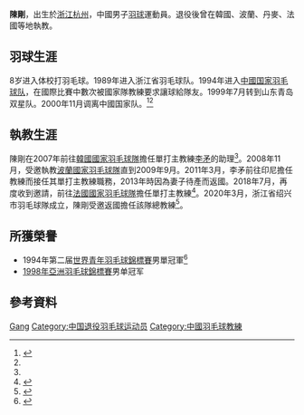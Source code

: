 {{noteTA|G1=Badminton}}
{{Other uses|陈刚}}
{{Infobox 羽球選手
| 姓名             = 陳剛 
| 出生日期         = {{birth date and age|1976|6|27}}<ref>{{Cite web | url=http://www.gq.com.cn/topic/news_1231081808bf0030.html | title=讓球者 | date=2012年11月22日 | work=《智族[[GQ|GQ]]》 | access-date=2014年10月29日 | archive-url=https://web.archive.org/web/20141030000124/http://www.gq.com.cn/topic/news_1231081808bf0030.html | archive-date=2014年10月30日 | dead-url=no }}</ref><ref name="新民晚報">{{Cite news| url=http://sports.sohu.com/20120112/n332033977.shtml| title=諶龍難以攪局 倫敦奧運林李大戰可期| date=2012年1月12日| publisher=搜狐| access-date=2018年5月6日| archive-url=https://web.archive.org/web/20180507003341/http://sports.sohu.com/20120112/n332033977.shtml| archive-date=2018年5月7日| dead-url=no}}</ref>
| 出生地點         = 中國[[浙江|浙江]][[杭州|杭州]]
| 國家             = {{PRC}}
| 入選國家隊日期   = 1993年
| 退役日期         = 2000年
| 最高世界排名     = 第3位<ref name="gq">{{Cite web | url=http://www.gq.com.cn/topic/news_1231081808bf0030-2.html | title=讓球者 | date=2012年11月22日 | work=《智族[[GQ|GQ]]》 | access-date=2014年10月29日 | archive-url=https://web.archive.org/web/20141030002508/http://www.gq.com.cn/topic/news_1231081808bf0030-2.html | archive-date=2014年10月30日 | dead-url=no }}</ref>
| bwf_profile             = 4EC705DF-5A4D-4365-8801-CFB40CD567E2
| bwf_id                  = 7190
}}
'''陳剛'''{{BD|1976年|6月27日|||CatIdx=C陳}}，出生於[[浙江|浙江]][[杭州|杭州]]，中國男子[[羽球|羽球]]運動員。退役後曾在韓國、波蘭、丹麥、法國等地執教。

==羽球生涯==
8岁进入体校打羽毛球。1989年进入浙江省羽毛球队。1994年进入[[中國国家羽毛球队|中國国家羽毛球队]]，在國際比賽中數次被國家隊教練要求讓球給隊友。1999年7月转到山东青岛双星队。2000年11月调离中國国家队。<ref>{{Cite news | url=http://www.cctv.com/sports/relation/040814/9.html | title=陈刚 | date=2001年4月10日 | publisher=[[中国中央电视台|中国中央电视台]] | access-date=2014年10月29日 | archive-url=https://web.archive.org/web/20141029211715/http://www.cctv.com/sports/relation/040814/9.html | archive-date=2014年10月29日 | dead-url=no }}</ref><ref name="gq"/>

==執教生涯==
陳剛在2007年前往[[韓國國家羽毛球隊|韓國國家羽毛球隊]]擔任單打主教練[[李矛|李矛]]的助理<ref name="新民晚報"/>。2008年11月，受邀執教[[波蘭國家羽毛球隊|波蘭國家羽毛球隊]]直到2009年9月。2011年3月，李矛前往印尼擔任教練而接任其單打主教練職務，2013年時因為妻子待產而返國。2018年7月，再度收到邀請，前往[[法國國家羽毛球隊|法國國家羽毛球隊]]擔任單打主教練<ref>{{zh-cn}}{{cite news|title=国羽四大金刚之一出山丨陈刚出任法国单打主教练|url=https://www.aiyuke.com/news/2018/07/n9fbd6e448e3.html|website=愛羽客羽毛球網|date=2018-07-05|access-date=2018-07-05|archive-url=https://web.archive.org/web/20180705175518/https://www.aiyuke.com/news/2018/07/n9fbd6e448e3.html|archive-date=2018-07-05|dead-url=no}}</ref>。2020年3月，浙江省绍兴市羽毛球隊成立，陳剛受邀返國擔任該隊總教練<ref>{{zh-cn}}{{cite news|title=浙江省绍兴市羽毛球队成立 国手陈刚受聘总教练|url=http://www.zj.chinanews.com.cn/jzkzj/2020-03-11/detail-ifzumzav7887074.shtml|website=中國新聞網|date=2020-03-11|access-date=2022-04-25}}</ref>。

== 所獲榮譽 ==
* 1994年第二届[[世界青年羽毛球錦標賽|世界青年羽毛球錦標賽]]男單冠軍<ref>{{Cite news| url=http://sports.sinchew.com.my/node/20646?tid=10| title=陳剛：諶龍料難攪局‧倫敦奧運李林大戰可期| date=2012年1月12日| publisher=[[星洲日報|星洲日報]]| access-date=2014年10月29日| archive-url=https://web.archive.org/web/20141030111814/http://sports.sinchew.com.my/node/20646?tid=10| archive-date=2014年10月30日| dead-url=yes}}</ref>
* [[1998年亞洲羽毛球錦標賽|1998年亞洲羽毛球錦標賽]]男单冠军

== 參考資料 ==
{{reflist}}

{{亚洲羽毛球锦标赛男子单打冠军}}

{{Authority control}}
{{DEFAULTSORT:Chen Gang}}
[[Category:陈姓|Gang]]
[[Category:中国退役羽毛球运动员|Category:中国退役羽毛球运动员]]
[[Category:中國羽毛球教練|Category:中國羽毛球教練]]